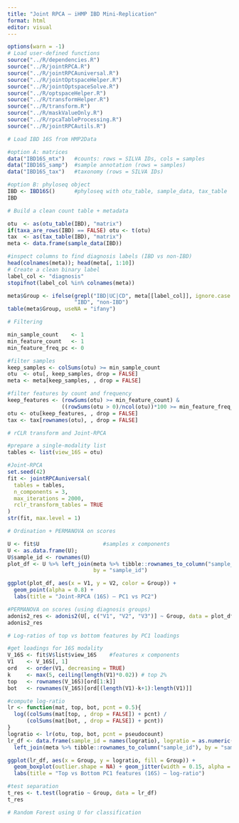 ```yaml
---
title: "Joint RPCA — iHMP IBD Mini-Replication"
format: html
editor: visual
---
```


```r
options(warn = -1)
# Load user-defined functions
source("../R/dependencies.R")
source("../R/jointRPCA.R")
source("../R/jointRPCAuniversal.R")
source("../R/jointOptspaceHelper.R")
source("../R/jointOptspaceSolve.R")
source("../R/optspaceHelper.R")
source("../R/transformHelper.R")
source("../R/transform.R")
source("../R/maskValueOnly.R")
source("../R/rpcaTableProcessing.R")
source("../R/jointRPCAutils.R")

# Load IBD 16S from HMP2Data

#option A: matrices
data("IBD16S_mtx")   #counts: rows = SILVA IDs, cols = samples
data("IBD16S_samp")  #sample annotation (rows = samples)
data("IBD16S_tax")   #taxonomy (rows = SILVA IDs)

#option B: phyloseq object
IBD <- IBD16S()      #phyloseq with otu_table, sample_data, tax_table
IBD

# Build a clean count table + metadata

otu  <- as(otu_table(IBD), "matrix")
if(taxa_are_rows(IBD) == FALSE) otu <- t(otu)
tax  <- as(tax_table(IBD), "matrix")
meta <- data.frame(sample_data(IBD))

#inspect columns to find diagnosis labels (IBD vs non-IBD)
head(colnames(meta)); head(meta[, 1:10])
# Create a clean binary label
label_col <- "diagnosis"     
stopifnot(label_col %in% colnames(meta))

meta$Group <- ifelse(grepl("IBD|UC|CD", meta[[label_col]], ignore.case = TRUE),
                     "IBD", "non-IBD")
table(meta$Group, useNA = "ifany")

# Filtering 

min_sample_count    <- 1
min_feature_count   <- 1
min_feature_freq_pc <- 0 

#filter samples
keep_samples <- colSums(otu) >= min_sample_count
otu  <- otu[, keep_samples, drop = FALSE]
meta <- meta[keep_samples, , drop = FALSE]

#filter features by count and frequency
keep_features <- (rowSums(otu) >= min_feature_count) &
                 ((rowSums(otu > 0)/ncol(otu))*100 >= min_feature_freq_pc)
otu <- otu[keep_features, , drop = FALSE]
tax <- tax[rownames(otu), , drop = FALSE]

# rCLR transform and Joint-RPCA

#prepare a single-modality list
tables <- list(view_16S = otu)

#Joint-RPCA
set.seed(42)
fit <- jointRPCAuniversal(
  tables = tables,
  n_components = 3,
  max_iterations = 2000,        
  rclr_transform_tables = TRUE  
)
str(fit, max.level = 1)

# Ordination + PERMANOVA on scores

U <- fit$U                    #samples x components
U <- as.data.frame(U); 
U$sample_id <- rownames(U)
plot_df <- U %>% left_join(meta %>% tibble::rownames_to_column("sample_id"),
                           by = "sample_id")

ggplot(plot_df, aes(x = V1, y = V2, color = Group)) +
  geom_point(alpha = 0.8) +
  labs(title = "Joint-RPCA (16S) — PC1 vs PC2")

#PERMANOVA on scores (using diagnosis groups)
adonis2_res <- adonis2(U[, c("V1", "V2", "V3")] ~ Group, data = plot_df, method = "eu")
adonis2_res

# Log-ratios of top vs bottom features by PC1 loadings

#get loadings for 16S modality
V_16S <- fit$V$list$view_16S    #features x components
V1    <- V_16S[, 1]
ord   <- order(V1, decreasing = TRUE)
k     <- max(5, ceiling(length(V1)*0.02)) # top 2%
top   <- rownames(V_16S)[ord[1:k]]
bot   <- rownames(V_16S)[ord[(length(V1)-k+1):length(V1)]]

#compute log-ratio
lr <- function(mat, top, bot, pcnt = 0.5){
  log((colSums(mat[top, , drop = FALSE]) + pcnt) /
      (colSums(mat[bot, , drop = FALSE]) + pcnt))
}
logratio <- lr(otu, top, bot, pcnt = pseudocount)
lr_df <- data.frame(sample_id = names(logratio), logratio = as.numeric(logratio)) %>%
  left_join(meta %>% tibble::rownames_to_column("sample_id"), by = "sample_id")

ggplot(lr_df, aes(x = Group, y = logratio, fill = Group)) +
  geom_boxplot(outlier.shape = NA) + geom_jitter(width = 0.15, alpha = 0.4) +
  labs(title = "Top vs Bottom PC1 features (16S) — log-ratio")

#test separation
t_res <- t.test(logratio ~ Group, data = lr_df)
t_res

# Random Forest using U for classification



```

